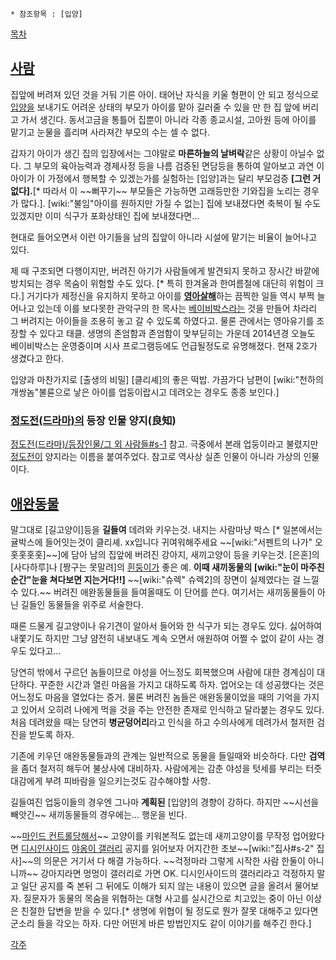  * 참조항목 : [입양]

[[목차]]

== [[사람]] ==
집앞에 버려져 있던 것을 거둬 기른 아이. 태어난 자식을 키울 형편이 안 되고 정식으로 [[입양]]을 보내기도 어려운 상태의 부모가 아이를 맡아 길러줄 수 있을 만 한 집 앞에 버리고 가서 생긴다. 동서고금을 통틀어 집뿐이 아니라 각종 종교시설, 고아원 등에 아이를 맡기고 눈물을 흘리며 사라져간 부모의 수는 셀 수 없다.

갑자기 아이가 생긴 집의 입장에서는 그야말로 '''마른하늘의 날벼락'''같은 상황이 아닐수 없다. 그 부모의 육아능력과 경제사정 등을 나름 검증된 면담등을 통하여 알아보고 과연 이 아이가 이 가정에서 행복할 수 있겠는가를 실험하는 [입양]과는 달리 부모검증 '''[그런 거 없다].'''[* 따라서 이 ~~뻐꾸기~~ 부모들은 가능하면 고래등만한 기와집을 노리는 경우가 많다.]. [wiki:"불임"아이를 원하지만 가질 수 없는] 집에 보내졌다면 축복이 될 수도 있겠지만 이미 식구가 포화상태인 집에 보내졌다면... 

현대로 들어오면서 이런 아기들을 남의 집앞이 아니라 시설에 맡기는 비율이 늘어나고 있다. 

제 때 구조되면 다행이지만, 버려진 아기가 사람들에게 발견되지 못하고 장시간 바깥에 방치되는 경우 목숨이 위험할 수도 있다. [* 특히 한겨울과 한여름철에 대단히 위험이 크다.] 거기다가 제정신을 유지하지 못하고 아이를 '''[[영아살해]]'''하는 끔찍한 일들 역시 부쩍 늘어나고 있는데 이를 보다못한 관악구의 한 목사는 [[베이비박스]]라는 것을 만들어 차라리 그 버려지는 아이들을 조용히 놓고 갈  수 있도록 하였다고. 물론 관에서는 영아유기를 조장할 수 있다고 태클. 생명의 존엄함과 존엄함이 맞부딛히는 가운데 2014년경 오늘도 베이비박스는 운영중이며 시사 프로그램등에도 언급될정도로 유명해졌다. 현재 2호가 생겼다고 한다.

입양과 마찬가지로 [출생의 비밀] [클리셰]의 좋은 떡밥. 가끔가다 남편이 [wiki:"천하의 개쌍놈"불륜으로 낳은 아이를 업둥이랍시고 데려오는 경우도 종종 보인다.]

=== [[정도전(드라마)]]의 등장 인물 양지(良知) ===
[[정도전(드라마)/등장인물/그 외 사람들#s-1]] 참고. 극중에서 본래 업둥이라고 불렸지만 [[정도전(정도전)|정도전]]이 양지라는 이름을 붙여주었다. 참고로 역사상 실존 인물이 아니라 가상의 인물이다.

== [[애완동물]] ==
말그대로 [길고양이]등을 '''길들여''' 데려와 키우는것. 내지는 사람마냥 박스 [* 일본에서는 귤박스에 들어잇는것이 클리셰. xx입니다 귀여워해주세요 ~~[wiki:"서펜트의 나가" 오홋홋홋홋]~~]에 담아 남의 집앞에 버려진 강아지, 새끼고양이 등을 키우는것. [은혼]의 [사다하루]나 [짱구는 못말려]의 [[시로(크레용 신짱)|흰둥이]]가 좋은 예. '''이때 새끼동물의 [wiki:"눈이 마주친 순간"눈을 쳐다보면 지는거다!!]''' ~~[wiki:"슈렉" 슈렉2]의 장면이 실제였다는 걸 느낄 수 있다.~~ 버려진 애완동물들을 들여올때도 이 단어를 쓴다. 여기서는 새끼동물들이 아닌 길들인 동물들을 위주로 서술한다. 

때론 드물게 길고양이나 유기견이 알아서 들어와 한 식구가 되는 경우도 있다. 싫어하여 내쫓기도 하지만 그냥 얌전히 내보내도 계속 오면서 애원하여 어쩔 수 없이 같이 사는 경우도 있다고...

당연히 밖에서 구르던 놈들이므로 야성을 어느정도 회복했으며 사람에 대한 경계심이 대단하다. 꾸준한 시간과 열린 마음을 가지고 대하도록 하자. 업어오는 데 성공했다는 것은 어느정도 마음을 열었다는 증거. 물론 버려진 놈들은 애완동물이었을 때의 기억을 가지고 있어서 오히려 나에게 먹을 것을 주는 안전한 존재로 인식하고 달라붙는 경우도 있다. 처음 데려왔을 때는 당연히 '''병균덩어리'''라고 인식을 하고 수의사에게 데려가서 철저한 검진을 받도록 하자.

기존에 키우던 애완동물들과의 관계는 일반적으로 동물을 들일때와 비슷하다. 다만 '''검역'''을 좀더 철저히 해두어 불상사에 대비하자. 사람에게는 감춘 야성을 텃세를 부리는 터줏대감에게 부려 피바람을 일으키는것도 감수해야할 사항.

길들여진 업둥이들의 경우엔 그나마 '''계획된''' [입양]의 경향이 강하다. 하지만 ~~시선을 빼앗긴~~ 새끼동물들의 경우에는... 행운을 빈다.

~~[[마인드 컨트롤]]당해서~~ 고양이를 키워본적도 없는데 새끼고양이를 무작정 업어왔다면 [[디시인사이드]] [[야옹이 갤러리]] 공지를 읽어보자 어지간한 초보~~[wiki:"집사#s-2" 집사]~~의 의문은 거기서 다 해결 가능하다. ~~걱정마라 그렇게 시작한 사람 한둘이 아니니까~~ 강아지라면 멍멍이 갤러리로 가면 OK. 디시인사이드의 갤러리라고 걱정하지 말고 일단 공지를 죽 본뒤 그 뒤에도 이해가 되지 않는 내용이 있으면 글을 올려서 물어보자. 질문자가 동물의 목숨을 위협하는 대형 사고를 실시간으로 치고있는 중이 아닌 이상은 친절한 답변을 받을 수 있다.[* 생명에 위협이 될 정도로 뭔가 잘못 대해주고 있다면 군소리 들을 각오는 하자. 다만 어떤게 바른 방법인지도 같이 이야기를 해주긴 한다.]

[[각주]]
